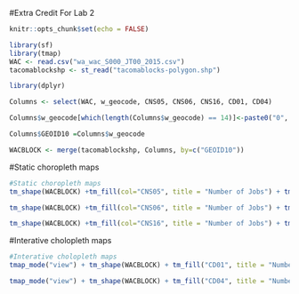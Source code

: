 #Extra Credit For Lab 2

```r
knitr::opts_chunk$set(echo = FALSE)
```

 
```r
library(sf)
library(tmap)
WAC <- read.csv("wa_wac_S000_JT00_2015.csv")
tacomablockshp <- st_read("tacomablocks-polygon.shp")
```

```r
library(dplyr)

Columns <- select(WAC, w_geocode, CNS05, CNS06, CNS16, CD01, CD04)

Columns$w_geocode[which(length(Columns$w_geocode) == 14)]<-paste0("0", Columns$w_geocode[which(length(Columns$w_geocode) == 4)])

Columns$GEOID10 =Columns$w_geocode  

WACBLOCK <- merge(tacomablockshp, Columns, by=c("GEOID10"))
```

#Static choropleth maps 
```r
#Static choropleth maps 
tm_shape(WACBLOCK) +tm_fill(col="CNS05", title = "Number of Jobs") + tm_borders() + tm_layout(title = "All manufacturing jobs in Tacoma ", title.position = c("RIGHT", "TOP")) 

tm_shape(WACBLOCK) +tm_fill(col="CNS06", title = "Number of Jobs") + tm_borders() +tm_layout(title = "All Transportation and Warehousing jobs in Tacoma", title.position = c("RIGHT", "TOP")) 

tm_shape(WACBLOCK) +tm_fill(col="CNS16", title = "Number of Jobs") + tm_borders() +tm_layout(title = "All Health Care and Social Assistance jobs in Tacoma", title.position = c("RIGHT", "TOP")) 
```

#Interative cholopleth maps 
```r
#Interative cholopleth maps 
tmap_mode("view") + tm_shape(WACBLOCK) + tm_fill("CD01", title = "Number of Jobs") + tm_borders() + tm_layout(title = "All jobs for workers with Educational Attainment: Bachelor’s Degree or advanced degree", title.position = c("RIGHT", "TOP")) 

tmap_mode("view") + tm_shape(WACBLOCK) + tm_fill("CD04", title = "Number of Jobs") +tm_borders() + tm_layout(title = "All jobs for workers with Educational Attainment: Less than high school in Tacoma", title.position = c("RIGHT", "TOP")) 
```

